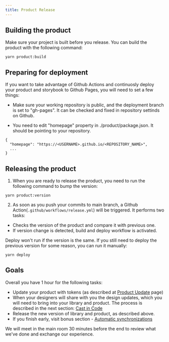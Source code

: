 ```yaml
---
title: Product Release
---
```


## Building the product

Make sure your project is built before you release. You can build
the product with the following command:

```
yarn product:build
```

## Preparing for deployment

If you want to take advantage of Github Actions and continuosly deploy your product and storybook to Github Pages, you will need to set a few things:

- Make sure your working repository is public, and the deployment branch is set to "gh-pages". It can be checked and fixed in repository settinds on Github.

- You need to edit "homepage" property in ./product/package.json. It should be pointing to your repository.

```
{
  "homepage": "https://<USERNAME>.github.io/<REPOSITORY_NAME>",
  ...
}
```

## Releasing the product

1. When you are ready to release the product, you need to run the following command to bump the version:

```
yarn product:version
```

2. As soon as you push your commits to main branch, a Github Action(`.github/workflows/release.yml`) will be triggered. It performs two tasks:

- Checks the version of the product and compare it with previous one.
- If version change is detected, build and deploy workflow is activated.

Deploy won't run if the version is the same. If you still need to deploy the previous version for some reason, you can run it manually:

```
yarn deploy
```

## Goals

Overall you have 1 hour for the following tasks:

- Update your product with tokens (as described at [Product Update](../product-update) page)
- When your designers will share with you the design updates, which you will need to bring into your library and product. The process is described in the next section: [Cast in Code](../cast-in-code)
- Release the new version of library and product, as described above.
- If you finish early, visit bonus section - [Automatic synchronizations](../autosync)

We will meet in the main room 30 minutes before the end to review what we've done and exchange our experience.